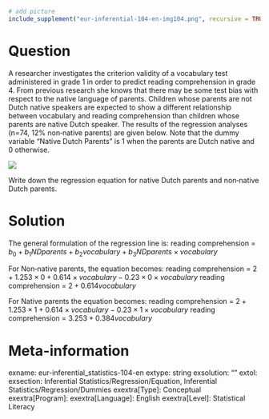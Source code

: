```r
# add picture
include_supplement("eur-inferential-104-en-img104.png", recursive = TRUE)
```
Question
========
A researcher investigates the criterion validity of a vocabulary test administered in grade 1 in order to predict reading comprehension in grade 4. From previous research she knows that there may be some test bias with respect to the native language of parents. Children whose parents are not Dutch native speakers are expected to show a different relationship between vocabulary and reading comprehension than children whose parents are native Dutch speaker. The results of the regression analyses (n=74, 12% non‐native parents) are given below. Note that the dummy variable “Native Dutch Parents” is 1 when the parents are Dutch native and 0 otherwise.

![](eur-inferential-104-en-img104.png)

Write down the regression equation for native Dutch parents and non‐native Dutch parents.


Solution
========
The general formulation of the regression line is:
reading comprehension = $b_0 + b_1 ND parents + b_2 vocabulary + b_3 ND parents \times vocabulary$

For Non‐native parents, the equation becomes:
reading comprehension = $2 + 1.253 \times 0 + 0.614 \times vocabulary -0.23 \times 0 \times vocabulary$
reading comprehension = $2 + 0.614 vocabulary$

For Native parents the equation becomes:
reading comprehension = $2 + 1.253 \times 1 + 0.614 \times vocabulary -0.23 \times 1 \times vocabulary$
reading comprehension = $3.253 + 0.384 vocabulary$


Meta-information
================
exname: eur-inferential_statistics-104-en
extype: string
exsolution: ""
extol: 
exsection: Inferential Statistics/Regression/Equation, Inferential Statistics/Regression/Dummies
exextra[Type]: Conceptual
exextra[Program]: 
exextra[Language]: English
exextra[Level]: Statistical Literacy
